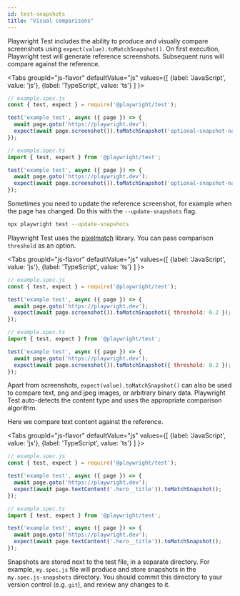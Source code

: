 ```yaml
---
id: test-snapshots
title: "Visual comparisons"
---
```


Playwright Test includes the ability to produce and visually compare screenshots using `expect(value).toMatchSnapshot()`. On first execution, Playwright test will generate reference screenshots. Subsequent runs will compare against the reference.

<Tabs
  groupId="js-flavor"
  defaultValue="js"
  values={[
    {label: 'JavaScript', value: 'js'},
    {label: 'TypeScript', value: 'ts'}
  ]
}>
<TabItem value="js">

```js
// example.spec.js
const { test, expect } = require('@playwright/test');

test('example test', async ({ page }) => {
  await page.goto('https://playwright.dev');
  expect(await page.screenshot()).toMatchSnapshot('optional-snapshot-name.png');
});
```

</TabItem>
<TabItem value="ts">

```js
// example.spec.ts
import { test, expect } from '@playwright/test';

test('example test', async ({ page }) => {
  await page.goto('https://playwright.dev');
  expect(await page.screenshot()).toMatchSnapshot('optional-snapshot-name.png');
});
```

</TabItem>
</Tabs>

Sometimes you need to update the reference screenshot, for example when the page has changed. Do this with the  `--update-snapshots` flag.

```bash
npx playwright test --update-snapshots
```

Playwright Test uses the [pixelmatch](https://github.com/mapbox/pixelmatch) library. You can pass comparison `threshold` as an option.

<Tabs
  groupId="js-flavor"
  defaultValue="js"
  values={[
    {label: 'JavaScript', value: 'js'},
    {label: 'TypeScript', value: 'ts'}
  ]
}>
<TabItem value="js">

```js
// example.spec.js
const { test, expect } = require('@playwright/test');

test('example test', async ({ page }) => {
  await page.goto('https://playwright.dev');
  expect(await page.screenshot()).toMatchSnapshot({ threshold: 0.2 });
});
```

</TabItem>
<TabItem value="ts">

```js
// example.spec.ts
import { test, expect } from '@playwright/test';

test('example test', async ({ page }) => {
  await page.goto('https://playwright.dev');
  expect(await page.screenshot()).toMatchSnapshot({ threshold: 0.2 });
});
```

</TabItem>
</Tabs>

Apart from screenshots, `expect(value).toMatchSnapshot()` can also be used to compare text, png and jpeg images, or arbitrary binary data. Playwright Test auto-detects the content type and uses the appropriate comparison algorithm.

Here we compare text content against the reference.

<Tabs
  groupId="js-flavor"
  defaultValue="js"
  values={[
    {label: 'JavaScript', value: 'js'},
    {label: 'TypeScript', value: 'ts'}
  ]
}>
<TabItem value="js">

```js
// example.spec.js
const { test, expect } = require('@playwright/test');

test('example test', async ({ page }) => {
  await page.goto('https://playwright.dev');
  expect(await page.textContent('.hero__title')).toMatchSnapshot();
});
```

</TabItem>
<TabItem value="ts">

```js
// example.spec.ts
import { test, expect } from '@playwright/test';

test('example test', async ({ page }) => {
  await page.goto('https://playwright.dev');
  expect(await page.textContent('.hero__title')).toMatchSnapshot();
});
```

</TabItem>
</Tabs>

Snapshots are stored next to the test file, in a separate directory. For example, `my.spec.js` file will produce and store snapshots in the `my.spec.js-snapshots` directory. You should commit this directory to your version control (e.g. `git`), and review any changes to it.

[Accessibility]: ./api/class-accessibility.mdx "Accessibility"
[Android]: ./api/class-android.mdx "Android"
[AndroidDevice]: ./api/class-androiddevice.mdx "AndroidDevice"
[AndroidInput]: ./api/class-androidinput.mdx "AndroidInput"
[AndroidSocket]: ./api/class-androidsocket.mdx "AndroidSocket"
[AndroidWebView]: ./api/class-androidwebview.mdx "AndroidWebView"
[Browser]: ./api/class-browser.mdx "Browser"
[BrowserContext]: ./api/class-browsercontext.mdx "BrowserContext"
[BrowserServer]: ./api/class-browserserver.mdx "BrowserServer"
[BrowserType]: ./api/class-browsertype.mdx "BrowserType"
[CDPSession]: ./api/class-cdpsession.mdx "CDPSession"
[ConsoleMessage]: ./api/class-consolemessage.mdx "ConsoleMessage"
[Coverage]: ./api/class-coverage.mdx "Coverage"
[Dialog]: ./api/class-dialog.mdx "Dialog"
[Download]: ./api/class-download.mdx "Download"
[Electron]: ./api/class-electron.mdx "Electron"
[ElectronApplication]: ./api/class-electronapplication.mdx "ElectronApplication"
[ElementHandle]: ./api/class-elementhandle.mdx "ElementHandle"
[FileChooser]: ./api/class-filechooser.mdx "FileChooser"
[Frame]: ./api/class-frame.mdx "Frame"
[JSHandle]: ./api/class-jshandle.mdx "JSHandle"
[Keyboard]: ./api/class-keyboard.mdx "Keyboard"
[Logger]: ./api/class-logger.mdx "Logger"
[Mouse]: ./api/class-mouse.mdx "Mouse"
[Page]: ./api/class-page.mdx "Page"
[Playwright]: ./api/class-playwright.mdx "Playwright"
[Request]: ./api/class-request.mdx "Request"
[Response]: ./api/class-response.mdx "Response"
[Route]: ./api/class-route.mdx "Route"
[Selectors]: ./api/class-selectors.mdx "Selectors"
[TimeoutError]: ./api/class-timeouterror.mdx "TimeoutError"
[Touchscreen]: ./api/class-touchscreen.mdx "Touchscreen"
[Tracing]: ./api/class-tracing.mdx "Tracing"
[Video]: ./api/class-video.mdx "Video"
[WebSocket]: ./api/class-websocket.mdx "WebSocket"
[Worker]: ./api/class-worker.mdx "Worker"
[Element]: https://developer.mozilla.org/en-US/docs/Web/API/element "Element"
[EvaluationArgument]: ./core-concepts.mdx#evaluation-argument "EvaluationArgument"
[Promise]: https://developer.mozilla.org/en-US/docs/Web/JavaScript/Reference/Global_Objects/Promise "Promise"
[iterator]: https://developer.mozilla.org/en-US/docs/Web/JavaScript/Reference/Iteration_protocols "Iterator"
[origin]: https://developer.mozilla.org/en-US/docs/Glossary/Origin "Origin"
[selector]: https://developer.mozilla.org/en-US/docs/Web/CSS/CSS_Selectors "selector"
[Serializable]: https://developer.mozilla.org/en-US/docs/Web/JavaScript/Reference/Global_Objects/JSON/stringify#Description "Serializable"
[UIEvent.detail]: https://developer.mozilla.org/en-US/docs/Web/API/UIEvent/detail "UIEvent.detail"
[UnixTime]: https://en.wikipedia.org/wiki/Unix_time "Unix Time"
[xpath]: https://developer.mozilla.org/en-US/docs/Web/XPath "xpath"

[Array]: https://developer.mozilla.org/en-US/docs/Web/JavaScript/Reference/Global_Objects/Array "Array"
[boolean]: https://developer.mozilla.org/en-US/docs/Web/JavaScript/Data_structures#Boolean_type "Boolean"
[Buffer]: https://nodejs.org/api/buffer.html#buffer_class_buffer "Buffer"
[ChildProcess]: https://nodejs.org/api/child_process.html "ChildProcess"
[Error]: https://nodejs.org/api/errors.html#errors_class_error "Error"
[EventEmitter]: https://nodejs.org/api/events.html#events_class_eventemitter "EventEmitter"
[function]: https://developer.mozilla.org/en-US/docs/Web/JavaScript/Reference/Global_Objects/Function "Function"
[Map]: https://developer.mozilla.org/en-US/docs/Web/JavaScript/Reference/Global_Objects/Map "Map"
[null]: https://developer.mozilla.org/en-US/docs/Web/JavaScript/Reference/Global_Objects/null "null"
[number]: https://developer.mozilla.org/en-US/docs/Web/JavaScript/Data_structures#Number_type "Number"
[Object]: https://developer.mozilla.org/en-US/docs/Web/JavaScript/Reference/Global_Objects/Object "Object"
[Promise]: https://developer.mozilla.org/en-US/docs/Web/JavaScript/Reference/Global_Objects/Promise "Promise"
[Readable]: https://nodejs.org/api/stream.html#stream_class_stream_readable "Readable"
[RegExp]: https://developer.mozilla.org/en-US/docs/Web/JavaScript/Reference/Global_Objects/RegExp "RegExp"
[string]: https://developer.mozilla.org/en-US/docs/Web/JavaScript/Data_structures#String_type "string"
[void]: https://developer.mozilla.org/en-US/docs/Web/JavaScript/Reference/Global_Objects/undefined "void"
[URL]: https://nodejs.org/api/url.html "URL"

[all available image tags]: https://mcr.microsoft.com/v2/playwright/tags/list "all available image tags"
[Docker Hub]: https://hub.docker.com/_/microsoft-playwright "Docker Hub"
[Dockerfile.focal]: https://github.com/microsoft/playwright/blob/master/utils/docker/Dockerfile.focal "Dockerfile.focal"